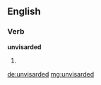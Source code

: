 ==English==

===Verb===
'''unvisarded'''

# {{past of|unvisard}}

[[de:unvisarded]]
[[mg:unvisarded]]